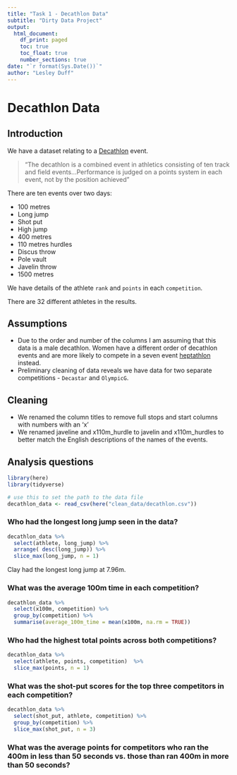 ```yaml
---
title: "Task 1 - Decathlon Data"
subtitle: "Dirty Data Project"
output:
  html_document:
    df_print: paged
    toc: true
    toc_float: true
    number_sections: true
date: "`r format(Sys.Date())`"
author: "Lesley Duff"
---
```

# Decathlon Data

## Introduction
We have a dataset relating to a [Decathlon](https://en.wikipedia.org/wiki/Decathlon) event.

> "The decathlon is a combined event in athletics consisting of ten track and field events...Performance is judged on a points system in each event, not by the position achieved"

There are ten events over two days:

* 100 metres
* Long jump
* Shot put
* High jump
* 400 metres
* 110 metres hurdles
* Discus throw
* Pole vault
* Javelin throw
* 1500 metres

We have details of the athlete `rank` and `points` in each 
`competition`.

There are 32 different athletes in the results.


## Assumptions

* Due to the order and number of the columns I am assuming that this data is 
a male decathlon. Women have a different order of decathlon events and are more 
likely to compete in a seven event 
[heptathlon](https://en.wikipedia.org/wiki/Heptathlon) instead.
* Preliminary cleaning of data reveals we have data for two separate 
competitions - `Decastar` and `OlympicG`.


## Cleaning

* We renamed the column titles to remove full stops and start columns with numbers
with an 'x'
* We renamed javeline and x110m_hurdle to javelin and x110m_hurdles to better 
match the English descriptions of the names of the events.

## Analysis questions   

```r
library(here)
library(tidyverse)

# use this to set the path to the data file
decathlon_data <- read_csv(here("clean_data/decathlon.csv"))
```

### Who had the longest long jump seen in the data?

```r
decathlon_data %>% 
  select(athlete, long_jump) %>% 
  arrange( desc(long_jump)) %>% 
  slice_max(long_jump, n = 1)
```

Clay had the longest long jump at 7.96m.

### What was the average 100m time in each competition?

```r
decathlon_data %>% 
  select(x100m, competition) %>% 
  group_by(competition) %>% 
  summarise(average_100m_time = mean(x100m, na.rm = TRUE))

```

### Who had the highest total points across both competitions?
```r
decathlon_data %>% 
  select(athlete, points, competition)  %>% 
  slice_max(points, n = 1)
```


### What was the shot-put scores for the top three competitors in each competition?

```r
decathlon_data %>% 
  select(shot_put, athlete, competition) %>% 
  group_by(competition) %>% 
  slice_max(shot_put, n = 3)
```



### What was the average points for competitors who ran the 400m in less than 50 seconds vs. those than ran 400m in more than 50 seconds?
